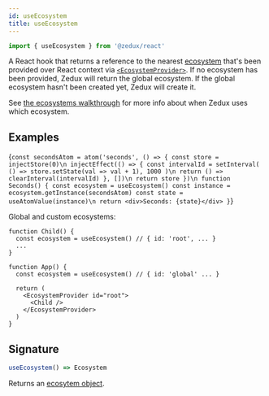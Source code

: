 ```yaml
---
id: useEcosystem
title: useEcosystem
---
```



```ts
import { useEcosystem } from '@zedux/react'
```

A React hook that returns a reference to the nearest [ecosystem](../classes/Ecosystem) that's been provided over React context via [`<EcosystemProvider>`](../components/EcosystemProvider). If no ecosystem has been provided, Zedux will return the global ecosystem. If the global ecosystem hasn't been created yet, Zedux will create it.

See [the ecosystems walkthrough](../../walkthrough/ecosystems) for more info about when Zedux uses which ecosystem.

## Examples

<LiveEditor resultVar="Seconds">{`
const secondsAtom = atom('seconds', () => {
  const store = injectStore(0)\n
  injectEffect(() => {
    const intervalId = setInterval(
      () => store.setState(val => val + 1),
      1000
    )\n
    return () => clearInterval(intervalId)
  }, [])\n
  return store
})\n
function Seconds() {
  const ecosystem = useEcosystem()
  const instance = ecosystem.getInstance(secondsAtom)
  const state = useAtomValue(instance)\n
  return <div>Seconds: {state}</div>
}
`}</LiveEditor>

Global and custom ecosystems:

```tsx
function Child() {
  const ecosystem = useEcosystem() // { id: 'root', ... }
  ...
}

function App() {
  const ecosystem = useEcosystem() // { id: 'global' ... }

  return (
    <EcosystemProvider id="root">
      <Child />
    </EcosystemProvider>
  )
}
```

## Signature

```ts
useEcosystem() => Ecosystem
```

Returns an [ecosytem object](../classes/Ecosystem).
